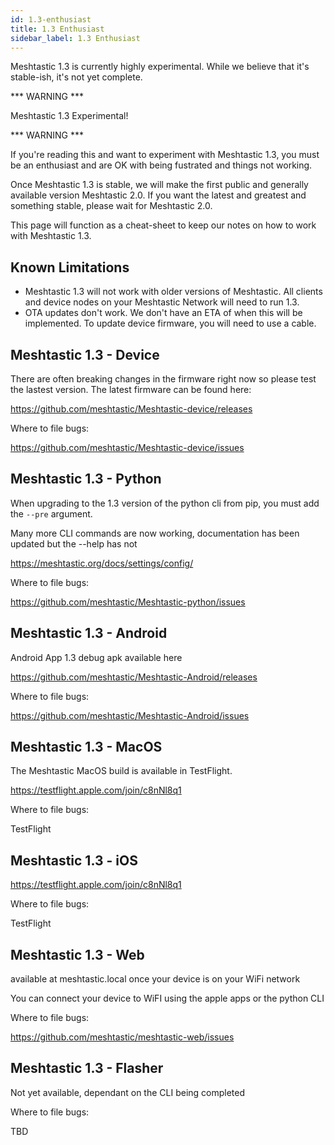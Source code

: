 ```yaml
---
id: 1.3-enthusiast
title: 1.3 Enthusiast
sidebar_label: 1.3 Enthusiast
---
```


Meshtastic 1.3 is currently highly experimental. While we believe that it's stable-ish, 
it's not yet complete.

*** WARNING ***

Meshtastic 1.3 Experimental!

*** WARNING ***

If you're reading this and want to experiment with Meshtastic 1.3, you must be an 
enthusiast and are OK with being fustrated and things not working.

Once Meshtastic 1.3 is stable, we will make the first public and generally available
 version Meshtastic 2.0. If you want the latest and greatest and something stable, please wait for Meshtastic 2.0.

This page will function as a cheat-sheet to keep our notes on how to work with Meshtastic 1.3.

## Known Limitations

* Meshtastic 1.3 will not work with older versions of Meshtastic. All clients and device nodes on your Meshtastic Network will need to run 1.3.
* OTA updates don't work. We don't have an ETA of when this will be implemented. To update device firmware, you will need to use a cable.

## Meshtastic 1.3 - Device

There are often breaking changes in the firmware right now so please test the lastest version.
The latest firmware can be found here:

https://github.com/meshtastic/Meshtastic-device/releases

Where to file bugs:

https://github.com/meshtastic/Meshtastic-device/issues

## Meshtastic 1.3 - Python

When upgrading to the 1.3 version of the python cli from pip, you must add the `--pre` argument.

Many more CLI commands are now working, documentation has been updated but the --help has not

https://meshtastic.org/docs/settings/config/

Where to file bugs:

https://github.com/meshtastic/Meshtastic-python/issues

## Meshtastic 1.3 - Android

Android App 1.3 debug apk available here

https://github.com/meshtastic/Meshtastic-Android/releases

Where to file bugs:

https://github.com/meshtastic/Meshtastic-Android/issues

## Meshtastic 1.3 - MacOS

The Meshtastic MacOS build is available in TestFlight.

https://testflight.apple.com/join/c8nNl8q1

Where to file bugs:

TestFlight

## Meshtastic 1.3 - iOS

https://testflight.apple.com/join/c8nNl8q1

Where to file bugs:

TestFlight

## Meshtastic 1.3 - Web

available at meshtastic.local once your device is on your WiFi network

You can connect your device to WiFI using the apple apps or the python CLI

Where to file bugs:

https://github.com/meshtastic/meshtastic-web/issues

## Meshtastic 1.3 - Flasher

Not yet available, dependant on the CLI being completed

Where to file bugs:

TBD
